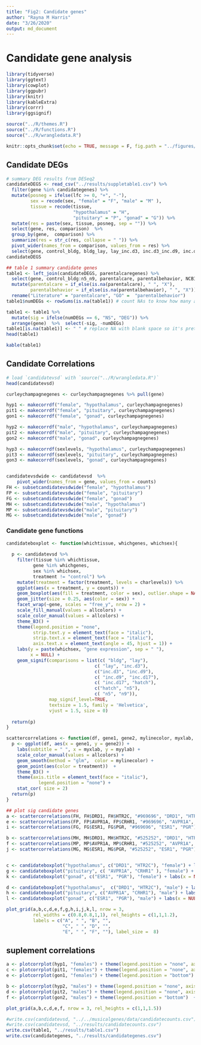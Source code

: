 ```yaml
---
title: "Fig2: Candidate genes"
author: "Rayna M Harris"
date: "3/26/2020"
output: md_document
---
```



# Candidate gene analysis 

```r
library(tidyverse)
library(ggtext)
library(cowplot)
library(ggpubr)
library(knitr)
library(kableExtra)
library(corrr)
library(ggsignif)

source("../R/themes.R")
source("../R/functions.R")
source("../R/wrangledata.R")

knitr::opts_chunk$set(echo = TRUE, message = F, fig.path = "../figures/")
```



## Candidate DEGs


```r
# summary DEG results from DESeq2
candidateDEGS <- read_csv("../results/suppletable1.csv") %>%
  filter(gene %in% candidategenes) %>%
  mutate(posneg = ifelse(lfc >= 0, "+", "-"),
         sex = recode(sex, "female" = "F", "male" = "M" ),
         tissue = recode(tissue, 
                         "hypothalamus" = "H",
                         "pituitary" = "P", "gonad" = "G")) %>%
  mutate(res = paste(sex, tissue, posneg, sep = "")) %>%
  select(gene, res, comparison)  %>%
  group_by(gene,  comparison) %>%
  summarize(res = str_c(res, collapse = " ")) %>%
  pivot_wider(names_from = comparison, values_from = res) %>%
  select(gene, control_bldg, bldg_lay, lay_inc.d3, inc.d3_inc.d9, inc.d9_inc.d17, hatch_n5, n5_n9)
candidateDEGS

## table 1 summary candidate genes
table1 <- left_join(candidateDEGS, parentalcaregenes) %>%
  select(gene, control_bldg:n5_n9, parentalcare, parentalbehavior, NCBI) %>%
  mutate(parentalcare = if_else(is.na(parentalcare), " ", "X"),
         parentalbehavior = if_else(is.na(parentalbehavior), " ", "X")) %>%
  rename("Literature" = "parentalcare", "GO" =  "parentalbehavior")
table1$numDEGs <- rowSums(is.na(table1)) # count NAs to know how many are NS

table1 <- table1 %>% 
  mutate(sig = ifelse(numDEGs == 6, "NS", "DEG")) %>% 
  arrange(gene)  %>%  select(-sig, -numDEGs)
table1[is.na(table1)] <- " " # replace NA with blank space so it's pretty
head(table1)

kable(table1)
```

## Candidate Correlations


```r
# load `candidatevsd` with `source("../R/wrangledata.R")`
head(candidatevsd)

curleychampagnegenes <- curleychampagnegenes %>% pull(gene)

hyp1 <- makecorrdf("female", "hypothalamus", curleychampagnegenes)  
pit1 <- makecorrdf("female", "pituitary", curleychampagnegenes)  
gon1 <- makecorrdf("female", "gonad", curleychampagnegenes)  

hyp2 <- makecorrdf("male", "hypothalamus", curleychampagnegenes)  
pit2 <- makecorrdf("male", "pituitary", curleychampagnegenes)  
gon2 <- makecorrdf("male", "gonad", curleychampagnegenes)  

hyp3 <- makecorrdf(sexlevels, "hypothalamus", curleychampagnegenes)  
pit3 <- makecorrdf(sexlevels, "pituitary", curleychampagnegenes)  
gon3 <- makecorrdf(sexlevels, "gonad", curleychampagnegenes)  


candidatevsdwide <- candidatevsd  %>%
    pivot_wider(names_from = gene, values_from = counts) 
FH <- subsetcandidatevsdwide("female", "hypothalamus")
FP <- subsetcandidatevsdwide("female", "pituitary")
FG <- subsetcandidatevsdwide("female", "gonad")
MH <- subsetcandidatevsdwide("male", "hypothalamus")
MP <- subsetcandidatevsdwide("male", "pituitary")
MG <- subsetcandidatevsdwide("male", "gonad") 

```


### Candidate gene functions


```r
candidateboxplot <- function(whichtissue, whichgenes, whichsex){
  
  p <- candidatevsd %>%
    filter(tissue %in% whichtissue,
          gene %in% whichgenes,
          sex %in% whichsex,
          treatment != "control") %>%
    mutate(treatment = factor(treatment, levels = charlevels)) %>%
    ggplot(aes(x = treatment, y = counts)) +
    geom_boxplot(aes(fill = treatment, color = sex), outlier.shape = NA) +
    geom_jitter(size = 0.25, aes(color = sex)) +
    facet_wrap(~gene, scales = "free_y", nrow = 2) +
    scale_fill_manual(values = allcolors) +
    scale_color_manual(values = allcolors) +
    theme_B3() + 
    theme(legend.position = "none",
          strip.text.y = element_text(face = "italic"),
          strip.text.x = element_text(face = "italic"),
          axis.text.x = element_text(angle = 45, hjust = 1)) +
    labs(y = paste(whichsex, "gene expression", sep = " "),
         x = NULL) +
    geom_signif(comparisons = list(c( "bldg", "lay"),
                                 c( "lay", "inc.d3"),
                                 c("inc.d3", "inc.d9"),
                                 c( "inc.d9", "inc.d17"),
                                 c( "inc.d17", "hatch"),
                                 c("hatch", "n5"),
                                 c( "n5", "n9")),  
                map_signif_level=TRUE,
                textsize = 1.5, family = 'Helvetica',
                vjust = 1.5, size = 0) 
                
  return(p)
}

scattercorrelations <- function(df, gene1, gene2, mylinecolor, myxlab, myylab){
  p <- ggplot(df, aes(x = gene1, y = gene2)) +
    labs(subtitle = " ", x = myxlab, y = myylab) + 
    scale_color_manual(values = allcolors) +
    geom_smooth(method = "glm",  color = mylinecolor) +
    geom_point(aes(color = treatment))  +
    theme_B3() +  
    theme(axis.title = element_text(face = "italic"), 
            legend.position = "none") +
    stat_cor( size = 2)
  return(p)
}
```


```r

## plot sig candidate genes
a <- scattercorrelations(FH, FH$DRD1, FH$HTR2C, "#969696", "DRD1", "HTR2C") + labs(subtitle = "female") + labs(title = "Hypothalamus")
e <- scattercorrelations(FP, FP$AVPR1A, FP$CRHR1, "#969696", "AVPR1A", "CRHR1")  + labs(subtitle = "female")+ labs(title = "Pituitary")
i <- scattercorrelations(FG, FG$ESR1, FG$PGR, "#969696", "ESR1", "PGR")   + labs(subtitle = "female")+ labs(title = "Gonad")

b <- scattercorrelations(MH, MH$DRD1, MH$HTR2C, "#525252", "DRD1", "HTR2C")  + labs(subtitle = "male") + labs(title = "")
f <- scattercorrelations(MP, MP$AVPR1A, MP$CRHR1, "#525252", "AVPR1A", "CRHR1")  + labs(subtitle = "male") + labs(title = "")
j <- scattercorrelations(MG, MG$ESR1, MG$PGR, "#525252", "ESR1", "PGR")  + labs(subtitle = "male") + labs(title = "")


c <- candidateboxplot("hypothalamus", c("DRD1", "HTR2C"), "female") + labs(x = NULL, title = "") 
g <- candidateboxplot("pituitary", c( "AVPR1A", "CRHR1" ), "female") + labs(x = NULL, title = "")
k <- candidateboxplot("gonad", c("ESR1", "PGR"), "female") + labs(x = NULL, title = "") 

d <- candidateboxplot("hypothalamus",  c("DRD1", "HTR2C"), "male") + labs(x = NULL, title = " ") 
h <- candidateboxplot("pituitary", c("AVPR1A", "CRHR1"), "male") + labs(x = NULL, title = " ")
l <- candidateboxplot("gonad", c("ESR1", "PGR"), "male") + labs(x = NULL, title = " ") 

plot_grid(a,b,c,d,e,f,g,h,i,j,k,l, nrow = 3, 
          rel_widths = c(0.8,0.8,1,1), rel_heights = c(1,1,1.2),
          labels = c("A", " ", "B", "",
                     "C", " ", "D", "",
                     "E", " ", "F", ""), label_size =  8)

```



## suplement correlations


```r

a <- plotcorrplot(hyp1, "females") + theme(legend.position = "none", axis.text.x = element_blank())  + labs(title = "")
c <- plotcorrplot(pit1, "females") + theme(legend.position = "none", axis.text.x = element_blank()) + labs(title = "")
e <- plotcorrplot(gon1, "females") + theme(legend.position = "bottom")  + labs(title = "")

b <- plotcorrplot(hyp2, "males") + theme(legend.position = "none", axis.text.x = element_blank())  + labs(title = "")
d <- plotcorrplot(pit2, "males") + theme(legend.position = "none", axis.text.x = element_blank()) + labs(title = "")
f <- plotcorrplot(gon2, "males") + theme(legend.position = "bottom")  + labs(title = "")

plot_grid(a,b,c,d,e,f, nrow = 3, rel_heights = c(1,1,1.5))

```





```r
#write.csv(candidatevsd, "../../musicalgenes/data/candidatecounts.csv")
#write.csv(candidatevsd, "../results/candidatecounts.csv")
write.csv(table1, "../results/table1.csv")
write.csv(candidategenes, "../results/candidategenes.csv")
```